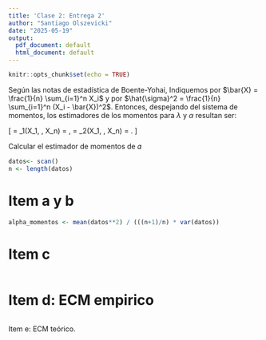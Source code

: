 ```yaml
---
title: 'Clase 2: Entrega 2'
author: "Santiago Olszevicki"
date: "2025-05-19"
output:
  pdf_document: default
  html_document: default
---
```


```r
knitr::opts_chunk$set(echo = TRUE)
```

Según las notas de estadística de Boente-Yohai, 
Indiquemos por $\bar{X} = \frac{1}{n} \sum_{i=1}^n X_i$ y por $\hat{\sigma}^2 = \frac{1}{n} \sum_{i=1}^n (X_i - \bar{X})^2$. Entonces, despejando del sistema de momentos, los estimadores de los momentos para $\lambda$ y $\alpha$ resultan ser:

\[
\hat{\lambda} = \delta_1(X_1, \ldots, X_n) = \frac{\bar{X}}{\hat{\sigma}^2}, \qquad
\hat{\alpha} = \delta_2(X_1, \ldots, X_n) = \frac{\bar{X}^2}{\hat{\sigma}^2}.
\]




Calcular el estimador de momentos de 𝛼
```r
datos<- scan()
n <- length(datos)
```


# Item a y b
```r
alpha_momentos <- mean(datos**2) / (((n+1)/n) * var(datos))
```

# Item c

```r

```

# Item d: ECM empirico
```r

```
Item e: ECM teórico.

```r


```